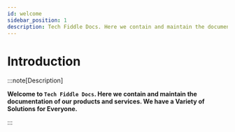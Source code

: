 ```yaml
---
id: welcome
sidebar_position: 1
description: Tech Fiddle Docs. Here we contain and maintain the documentation of our products and services.
---
```


# Introduction

:::note[Description]

**Welcome to `Tech Fiddle Docs`. Here we contain and maintain the documentation of our products and services. We have a Variety of Solutions for Everyone.**

:::
